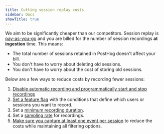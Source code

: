 ```yaml
---
title: Cutting session replay costs
sidebar: Docs
showTitle: true
---
```


We aim to be significantly cheaper than our competitors. Session replay is [pay-as-you-go](/pricing) and you are billed for the number of session recordings **at ingestion** time. This means:

- The total number of sessions retained in PostHog doesn't affect your bill.
- You don't have to worry about deleting old sessions.
- You don't have to worry about the cost of storing old sessions.

Below are a few ways to reduce costs by recording fewer sessions:

1. [Disable automatic recording and programmatically start and stop recordings](/docs/session-replay/how-to-control-which-sessions-you-record#programmatically-start-and-stop-recordings)
2. [Set a feature flag](/docs/session-replay/how-to-control-which-sessions-you-record#with-feature-flags) with the conditions that define which users or sessions you want to record.
3. Set a [minimum recording duration](/docs/session-replay/how-to-control-which-sessions-you-record#minimum-duration).
4. Set a [sampling rate](/docs/session-replay/how-to-control-which-sessions-you-record#sampling) for recordings.
5. [Make sure you capture at least one event per session](/docs/session-replay/troubleshooting#unable-to-filter-by-user-or-page-properties) to reduce the costs while maintaining all filtering options.